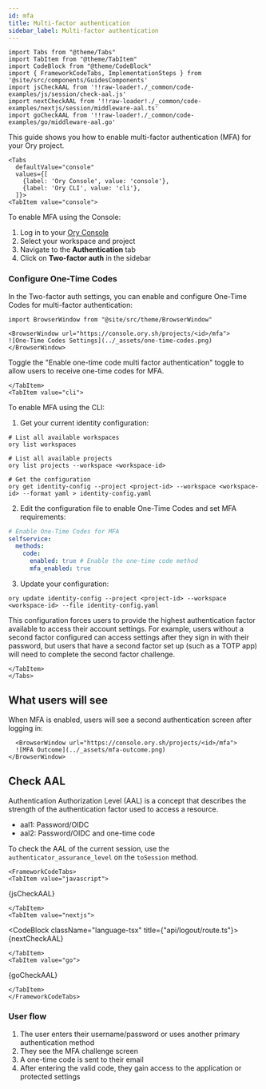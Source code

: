 ```yaml
---
id: mfa
title: Multi-factor authentication
sidebar_label: Multi-factor authentication
---
```


```mdx-code-block
import Tabs from "@theme/Tabs"
import TabItem from "@theme/TabItem"
import CodeBlock from "@theme/CodeBlock"
import { FrameworkCodeTabs, ImplementationSteps } from '@site/src/components/GuidesComponents'
import jsCheckAAL from '!!raw-loader!./_common/code-examples/js/session/check-aal.js'
import nextCheckAAL from '!!raw-loader!./_common/code-examples/nextjs/session/middleware-aal.ts'
import goCheckAAL from '!!raw-loader!./_common/code-examples/go/middleware-aal.go'
```

This guide shows you how to enable multi-factor authentication (MFA) for your Ory project.

```mdx-code-block
<Tabs
  defaultValue="console"
  values={[
    {label: 'Ory Console', value: 'console'},
    {label: 'Ory CLI', value: 'cli'},
  ]}>
<TabItem value="console">
```

To enable MFA using the Console:

1. Log in to your [Ory Console](https://console.ory.sh/)
2. Select your workspace and project
3. Navigate to the **Authentication** tab
4. Click on **Two-factor auth** in the sidebar

### Configure One-Time Codes

In the Two-factor auth settings, you can enable and configure One-Time Codes for multi-factor authentication:

```mdx-code-block
import BrowserWindow from "@site/src/theme/BrowserWindow"

<BrowserWindow url="https://console.ory.sh/projects/<id>/mfa">
![One-Time Codes Settings](../_assets/one-time-codes.png)
</BrowserWindow>
```

Toggle the "Enable one-time code multi factor authentication" toggle to allow users to receive one-time codes for MFA.

```mdx-code-block
</TabItem>
<TabItem value="cli">
```

To enable MFA using the CLI:

1. Get your current identity configuration:

```shell
# List all available workspaces
ory list workspaces

# List all available projects
ory list projects --workspace <workspace-id>

# Get the configuration
ory get identity-config --project <project-id> --workspace <workspace-id> --format yaml > identity-config.yaml
```

2. Edit the configuration file to enable One-Time Codes and set MFA requirements:

```yaml
# Enable One-Time Codes for MFA
selfservice:
  methods:
    code:
      enabled: true # Enable the one-time code method
      mfa_enabled: true
```

3. Update your configuration:

```shell
ory update identity-config --project <project-id> --workspace <workspace-id> --file identity-config.yaml
```

This configuration forces users to provide the highest authentication factor available to access their account settings. For
example, users without a second factor configured can access settings after they sign in with their password, but users that have
a second factor set up (such as a TOTP app) will need to complete the second factor challenge.

```mdx-code-block
</TabItem>
</Tabs>
```

## What users will see

When MFA is enabled, users will see a second authentication screen after logging in:

```mdx-code-block
  <BrowserWindow url="https://console.ory.sh/projects/<id>/mfa">
  ![MFA Outcome](../_assets/mfa-outcome.png)
</BrowserWindow>
```

## Check AAL

Authentication Authorization Level (AAL) is a concept that describes the strength of the authentication factor used to access a
resource.

- aal1: Password/OIDC
- aal2: Password/OIDC and one-time code

To check the AAL of the current session, use the `authenticator_assurance_level` on the `toSession` method.

```mdx-code-block
<FrameworkCodeTabs>
<TabItem value="javascript">
```

<CodeBlock className="language-js">{jsCheckAAL}</CodeBlock>

```mdx-code-block
</TabItem>
<TabItem value="nextjs">
```

<CodeBlock className="language-tsx" title={"api/logout/route.ts"}>
  {nextCheckAAL}
</CodeBlock>

```mdx-code-block
</TabItem>
<TabItem value="go">
```

<CodeBlock className="language-go">{goCheckAAL}</CodeBlock>

```mdx-code-block
</TabItem>
</FrameworkCodeTabs>
```

### User flow

1. The user enters their username/password or uses another primary authentication method
2. They see the MFA challenge screen
3. A one-time code is sent to their email
4. After entering the valid code, they gain access to the application or protected settings
